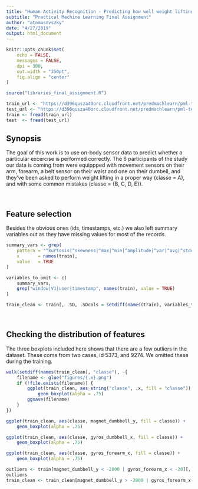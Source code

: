 ```yaml
---
title: "Human Activity Recognition - Predicting how well weight lifting excercises were performed using sensory data"
subtitle: "Practical Machine Learning Final Assignment"
author: "atomasovszky"
date: "4/27/2019"
output: html_document
---
```


```r
knitr::opts_chunk$set(
    echo = FALSE, 
    messages = FALSE,
    dpi = 300,
    out.width = "350pt",
    fig.align = "center"
)

source("libraries_final_assignment.R")

train_url <- "https://d396qusza40orc.cloudfront.net/predmachlearn/pml-training.csv"
test_url <- "https://d396qusza40orc.cloudfront.net/predmachlearn/pml-testing.csv"
train <- fread(train_url)
test  <- fread(test_url)
```


## Synopsis

The goal of this work is to use on-body sensor data to predict whether a particular excercise is performed correctly.
The 6 participants of the study our data is coming from were equippped with movement sensors on their arm, forearm, a belt sensor on their waist and one on their dumbell, and they've been asked to perform weight lifting in a proper way (classe = A), and with some common mistakes (classe = {B, C, D, E}).


&nbsp;
&nbsp;


## Feature selection

Besides the obvious ones (ids, timestamps, etc.) we also left summary variables out as they have missing values for most of the records.

```r
summary_vars <- grep(
    pattern = "^kurtosis|^skewness|^max|^min|^amplitude|^var|^avg|^stddev", 
    x       = names(train),
    value   = TRUE
)

variables_to_omit <- c(
    summary_vars,
    grep("window|V1|user|timestamp", names(train), value = TRUE)
)

train_clean <- train[, .SD, .SDcols = setdiff(names(train), variables_to_omit)]
```


&nbsp;
&nbsp;


## Checking the distribution of features

The three boxplots included here shows that there are a few outliers in the dataset.
These come from two cases, id 5373, and 9274. 
We omitted these during the training.

```r
walk(setdiff(names(train_clean), "classe"), ~{
    filename <- glue("figures/{.x}.png")
    if (!file.exists(filename)) {
        ggplot(train_clean, aes_string("classe", .x, fill = "classe")) +
            geom_boxplot(alpha = .75)
        ggsave(filename)
    }
})

ggplot(train_clean, aes(classe, magnet_dumbbell_y, fill = classe)) +
    geom_boxplot(alpha = .75)

ggplot(train_clean, aes(classe, gyros_dumbbell_x, fill = classe)) +
    geom_boxplot(alpha = .75)

ggplot(train_clean, aes(classe, gyros_forearm_x, fill = classe)) +
    geom_boxplot(alpha = .75)

outliers <- train[magnet_dumbbell_y < -2000 | gyros_forearm_x < -20][, V1]
outliers
train_clean <- train_clean[magnet_dumbbell_y > -2000 | gyros_forearm_x > -20]
```
